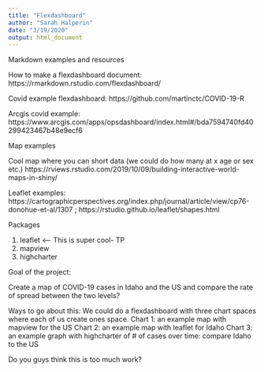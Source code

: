 ```yaml
---
title: "Flexdashboard"
author: "Sarah Halperin"
date: "3/19/2020"
output: html_document
---
```


Markdown examples and resources 

How to make a flexdashboard document: https://rmarkdown.rstudio.com/flexdashboard/

Covid example flexdashboard: https://github.com/martinctc/COVID-19-R

Arcgis covid example: https://www.arcgis.com/apps/opsdashboard/index.html#/bda7594740fd40299423467b48e9ecf6


Map examples 

Cool map where you can short data (we could do how many at x age or sex etc.) https://rviews.rstudio.com/2019/10/09/building-interactive-world-maps-in-shiny/ 

Leaflet examples: https://cartographicperspectives.org/index.php/journal/article/view/cp76-donohue-et-al/1307 ; https://rstudio.github.io/leaflet/shapes.html 

Packages 

1. leaflet <-- This is super cool- TP
2. mapview 
3. highcharter


Goal of the project: 

Create a map of COVID-19 cases in Idaho and the US and compare the rate of spread between the two levels?

Ways to go about this: 
We could do a flexdashboard with three chart spaces where each of us create ones space. 
Chart 1: an example map with mapview for the US
Chart 2: an example map with leaflet for Idaho
Chart 3: an example graph with highcharter of # of cases over time: compare Idaho to the US

Do you guys think this is too much work?